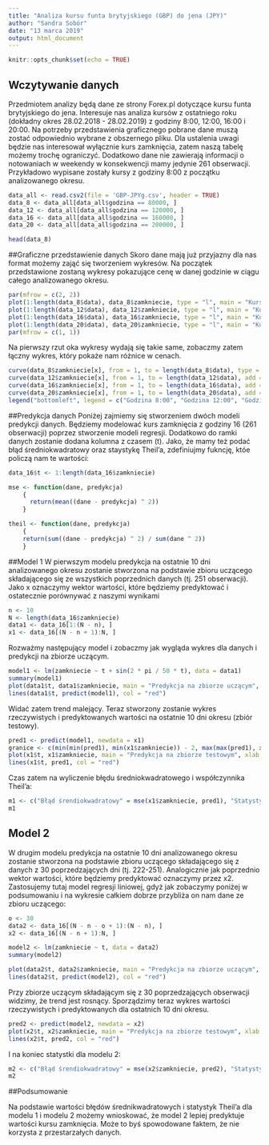 ```yaml
---
title: "Analiza kursu funta brytyjskiego (GBP) do jena (JPY)"
author: "Sandra Sobór"
date: "13 marca 2019"
output: html_document
---
```


```r
knitr::opts_chunk$set(echo = TRUE)
```

## Wczytywanie danych

Przedmiotem analizy będą dane ze strony Forex.pl dotyczące kursu funta brytyjskiego do jena. Interesuje nas analiza kursów z ostatniego roku (dokładny okres 28.02.2018 - 28.02.2019) z godziny 8:00, 12:00, 16:00 i 20:00. Na potrzeby przedstawienia graficznego pobrane dane muszą zostać odpowiednio wybrane z obszernego pliku. Dla ustalenia uwagi będzie nas interesował wyłącznie kurs zamknięcia, zatem naszą tabelę możemy trochę ograniczyć. Dodatkowo dane nie zawierają informacji o notowaniach w weekendy w konsekwencji mamy jedynie 261 obserwacji. Przykładowo wypisane zostały kursy z godziny 8:00 z początku analizowanego okresu.

```r
data_all <- read.csv2(file = 'GBP-JPYg.csv', header = TRUE)
data_8 <- data_all[data_all$godzina == 80000, ]
data_12 <- data_all[data_all$godzina == 120000, ]
data_16 <- data_all[data_all$godzina == 160000, ]
data_20 <- data_all[data_all$godzina == 200000, ]

head(data_8)

```
##Graficzne przedstawienie danych
Skoro dane mają już przyjazny dla nas format możemy zająć się tworzeniem wykresów. Na początek przedstawione zostaną wykresy pokazujące cenę w danej godzinie w ciągu całego analizowanego okresu. 

```r
par(mfrow = c(2, 2))
plot(1:length(data_8$data), data_8$zamkniecie, type = "l", main = "Kursy z godziny 8:00", xlab = "Dni", ylab = "Cena")
plot(1:length(data_12$data), data_12$zamkniecie, type = "l", main = "Kursy z godziny 12:00", xlab = "Dni", ylab = "Cena")
plot(1:length(data_16$data), data_16$zamkniecie, type = "l", main = "Kursy z godziny 16:00", xlab = "Dni", ylab = "Cena")
plot(1:length(data_20$data), data_20$zamkniecie, type = "l", main = "Kursy z godziny 20:00", xlab = "Dni", ylab = "Cena")
par(mfrow = c(1, 1))
```

Na pierwszy rzut oka wykresy wydają się takie same, zobaczmy zatem łączny wykres, który pokaże nam różnice w cenach. 

```r
curve(data_8$zamkniecie[x], from = 1, to = length(data_8$data), type = "l", xlab = "Dzień", ylab = "Cena", col = "blue")
curve(data_12$zamkniecie[x], from = 1, to = length(data_12$data), add = TRUE, type = "l", xlab = "Dzień", ylab = "Cena", col = "red")
curve(data_16$zamkniecie[x], from = 1, to = length(data_16$data), add = TRUE, type = "l", xlab = "Dzień", ylab = "Cena", col = "green")
curve(data_20$zamkniecie[x], from = 1, to = length(data_20$data), add = TRUE, type = "l", xlab = "Dzień", ylab = "Cena")
legend("bottomleft", legend = c("Godzina 8:00", "Godzina 12:00", "Godzina 16:00", "Godzina 20:00"), col = c("blue", "red", "green", "black"), lwd = 2)
```

##Predykcja danych
Poniżej zajmiemy się stworzeniem dwóch modeli predykcji danych. Będziemy modelować kurs zamknięcia z godziny 16 (261 obserwacji) poprzez stworzenie modeli regresji. Dodatkowo do ramki danych zostanie dodana kolumna z czasem (t). Jako, że mamy też podać błąd średniokwadratowy oraz staystykę Theil'a, zdefiniujmy fukncję, któe policzą nam te wartości:

```r
data_16$t <- 1:length(data_16$zamkniecie)

mse <- function(dane, predykcja) 
    {
      return(mean((dane - predykcja) ^ 2))  
    }

theil <- function(dane, predykcja) 
    {
    return(sum((dane - predykcja) ^ 2) / sum(dane ^ 2))
    }
```


##Model 1 
W pierwszym modelu predykcja na ostatnie 10 dni analizowanego okresu zostanie stworzona na podstawie zbioru uczącego składającego się ze wszystkich poprzednich danych (tj. 251  obserwacji). Jako x oznaczymy wektor wartości, które będziemy predyktować i ostatecznie porównywać z naszymi wynikami

```r
n <- 10
N <- length(data_16$zamkniecie)
data1 <- data_16[1:(N - n), ]
x1 <- data_16[(N - n + 1):N, ]
```

Rozważmy następujący model i zobaczmy jak wygląda wykres dla danych i predykcji na zbiorze uczącym. 
```r
model1 <- lm(zamkniecie ~ t + sin(2 * pi / 50 * t), data = data1)
summary(model1)
plot(data1$t, data1$zamkniecie, main = "Predykcja na zbiorze uczącym", xlab = "Dzień okresu", ylab = "Zamknięcie")
lines(data1$t, predict(model1), col = "red")
```

Widać zatem trend malejący. Teraz stworzony zostanie wykres rzeczywistych i predyktowanych wartości na ostatnie 10 dni okresu (zbiór testowy).

```r
pred1 <- predict(model1, newdata = x1)
granice <- c(min(min(pred1), min(x1$zamkniecie)) - 2, max(max(pred1), x1$zamkniecie) + 2)
plot(x1$t, x1$zamkniecie, main = "Predykcja na zbiorze testowym", xlab = "Dzień okresu", ylab = "Zamknięcie", ylim = granice)
lines(x1$t, pred1, col = "red")

```

Czas zatem na wyliczenie błędu średniokwadratowego i współczynnika Theil'a: 
```r
m1 <- c("Błąd śrendiokwadratowy" = mse(x1$zamkniecie, pred1), "Statystyka Theil'a" = theil(x1$zamkniecie, pred1)) 
m1
```



## Model 2
W drugim modelu predykcja na ostatnie 10 dni analizowanego okresu zostanie stworzona na podstawie zbioru uczącego składającego się z danych z 30 poprzedzających dni (tj. 222-251). Analogicznie jak poprzednio wektor wartości, które będziemy predyktować oznaczymy przez x2. Zastosujemy tutaj model regresji liniowej, gdyż jak zobaczymy poniżej w podsumowaniu i na wykresie całkiem dobrze przybliża on nam dane ze zbioru uczącego:
```r
o <- 30
data2 <- data_16[(N - n - o + 1):(N - n), ]
x2 <- data_16[(N - n + 1):N, ]

model2 <- lm(zamkniecie ~ t, data = data2)
summary(model2)

plot(data2$t, data2$zamkniecie, main = "Predykcja na zbiorze uczącym", xlab = "Dni okresu", ylab = "Zamknięcie")
lines(data2$t, predict(model2), col = "red")

```

Przy zbiorze uczącym składającym się z 30 poprzedzających obserwacji widzimy, że trend jest rosnący. Sporządzimy teraz wykres wartości rzeczywistych i predyktowanych dla ostatnich 10 dni okresu.

```r
pred2 <- predict(model2, newdata = x2)
plot(x2$t, x2$zamkniecie, main = "Predykcja na zbiorze testowym", xlab = "Dni okresu", ylab = "Zamknięcie")
lines(x2$t, pred2, col = "red")
```

I na koniec statystki dla modelu 2: 

```r
m2 <- c("Błąd śrendiokwadratowy" = mse(x2$zamkniecie, pred2), "Statystyka Theil'a" = theil(x2$zamkniecie, pred2)) 
m2
```
##Podsumowanie

Na podstawie wartości błędów średnikwadratowych i statystyk Theil'a dla modelu 1 i modelu 2 możemy wnioskować, że model 2 lepiej predyktuje wartości kursu zamknięcia. Może to byś spowodowane faktem, że nie korzysta z przestarzałych danych.
